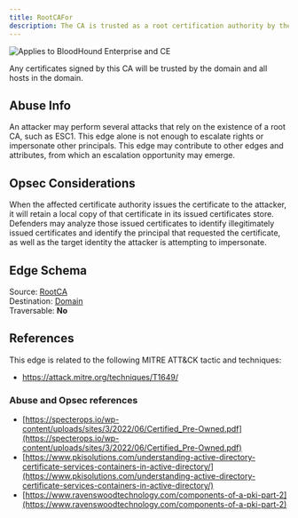 ```yaml
---
title: RootCAFor
description: The CA is trusted as a root certification authority by the domain. 
---
```


<img noZoom src="/assets/enterprise-AND-community-edition-pill-tag.svg" alt="Applies to BloodHound Enterprise and CE"/>

Any certificates signed by this CA will be trusted by the domain and all hosts in the domain.

## Abuse Info

An attacker may perform several attacks that rely on the existence of a root CA, such as ESC1. This edge
alone is not enough to escalate rights or impersonate other principals. This edge may contribute to other
edges and attributes, from which an escalation opportunity may emerge.

## Opsec Considerations

When the affected certificate authority issues the certificate to the attacker, it will retain a local copy of that certificate in its issued certificates store. Defenders may analyze those issued certificates to identify illegitimately issued certificates and identify the principal that requested the certificate, as well as the target identity the attacker is attempting to impersonate.

## Edge Schema

Source: [RootCA](https://github.com/SpecterOps/bloodhound-docs/blob/main//resources/nodes/root-ca)   
Destination: [Domain](https://github.com/SpecterOps/bloodhound-docs/blob/main//resources/nodes/domain)   
Traversable: **No**  

## References

This edge is related to the following MITRE ATT&CK tactic and techniques:

* https://attack.mitre.org/techniques/T1649/

### Abuse and Opsec references

* [https://specterops.io/wp-content/uploads/sites/3/2022/06/Certified_Pre-Owned.pdf](https://specterops.io/wp-content/uploads/sites/3/2022/06/Certified_Pre-Owned.pdf)
* [https://www.pkisolutions.com/understanding-active-directory-certificate-services-containers-in-active-directory/](https://www.pkisolutions.com/understanding-active-directory-certificate-services-containers-in-active-directory/)
* [https://www.ravenswoodtechnology.com/components-of-a-pki-part-2](https://www.ravenswoodtechnology.com/components-of-a-pki-part-2)

